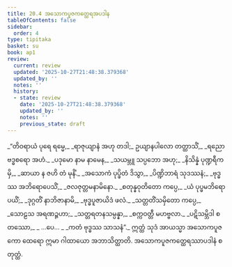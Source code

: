 ```yaml
---
title: 20.4 အသောကပူဇကတ္ထေရအပဒါန
tableOfContents: false
sidebar:
  order: 4
type: tipitaka
basket: su
book: ap1
review:
  current: review
  updated: '2025-10-27T21:48:38.379368'
  updated_by: ''
  notes: ''
  history:
  - state: review
    date: '2025-10-27T21:48:38.379368'
    updated_by: ''
    notes: ''
    previous_state: draft
---
```



<ReviewStatus review={frontmatter.review} showDetails={true} />

<HypothesisAnnotation frontmatter={frontmatter} />

<DynamicBreadcrumb />

<Division number="17" book="ap1" e="ch" v="20" p="221">

<Paragraph number="2688" type="verses" book="ap1">
_“တိဝရာယံ ပုရေ ရမ္မေ,_  
_ရာဇုယျာနံ အဟု တဒါ;_  
ဥယျာနပါလော တတ္ထာသိံ,_  
_ရညော ဗဒ္ဓစရော အဟံ._  

</Paragraph>

</Division>
<Division number="18" book="ap1" e="ch" v="20" p="222">

<Paragraph number="2689" type="verses" book="ap1">
_ပဒုမော နာမ နာမေန,_  
_သယမ္ဘူ သပ္ပဘော အဟု;_  
_နိသိန္နံ ပုဏ္ဍရီကမှိ,_  
_ဆာယာ န ဇဟိ တံ မုနိံ._  

</Paragraph>

</Division>
<Division number="19" book="ap1" e="ch" v="20" p="222">

<Paragraph number="2690" type="verses" book="ap1">
_အသောကံ ပုပ္ဖိတံ ဒိသွာ,_  
_ပိဏ္ဍိဘာရံ သုဒဿနံ;_  
_ဗုဒ္ဓဿ အဘိရောပေသိံ,_  
_ဇလဇုတ္တမနာမိနော._  

</Paragraph>

</Division>
<Division number="20" book="ap1" e="ch" v="20" p="222">

<Paragraph number="2691" type="verses" book="ap1">
_စတုန္နဝုတိတော ကပ္ပေ,_  
_ယံ ပုပ္ဖမဘိရောပယိံ;_  
_ဒုဂ္ဂတိံ နာဘိဇာနာမိ,_  
_ဗုဒ္ဓပူဇာယိဒံ ဖလံ._  

</Paragraph>

</Division>
<Division number="21" book="ap1" e="ch" v="20" p="222">

<Paragraph number="2692" type="verses" book="ap1">
_သတ္တတိံသမှိတော ကပ္ပေ,_  
_သောဠသ အရဏဉ္ဇဟာ;_  
_သတ္တရတနသမ္ပန္နာ,_  
_စက္ကဝတ္တီ မဟဗ္ဗလာ._  

</Paragraph>

</Division>
<Division number="22" book="ap1" e="ch" v="20" p="222">

<Paragraph number="2693" type="verses" book="ap1">
_ပဋိသမ္ဘိဒါ စတဿော,_  
_ …ပေ… _  
_ကတံ ဗုဒ္ဓဿ သာသနံ”._  

</Paragraph>

<Paragraph number="2694" book="ap1">
ဣတ္ထံ သုဒံ အာယသ္မာ အသောကပူဇကော ထေရော ဣမာ ဂါထာယော အဘာသိတ္ထာတိ.

</Paragraph>
</Division>

<Paragraph number="2695" type="center" book="ap1">
အသောကပူဇကတ္ထေရဿာပဒါနံ စတုတ္ထံ.
</Paragraph>